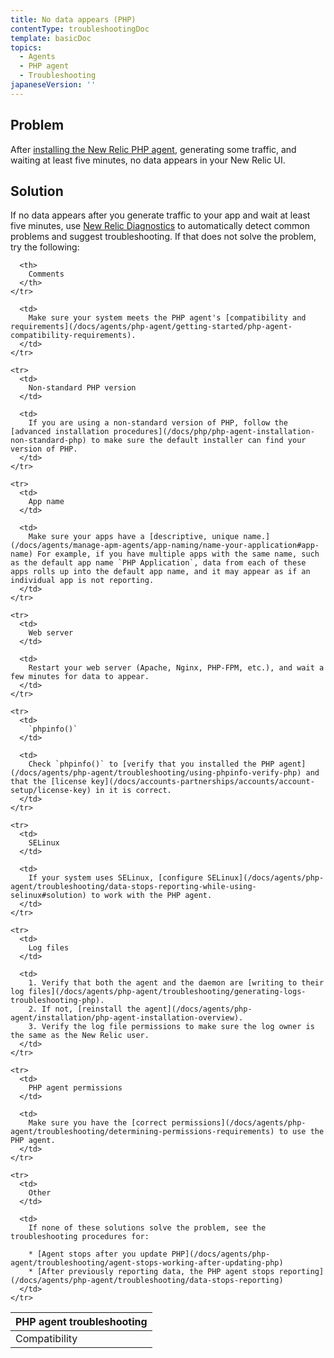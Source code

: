 ```yaml
---
title: No data appears (PHP)
contentType: troubleshootingDoc
template: basicDoc
topics:
  - Agents
  - PHP agent
  - Troubleshooting
japaneseVersion: ''
---
```


## Problem

After [installing the New Relic PHP agent](/docs/agents/php-agent/installation/php-agent-installation-overview), generating some traffic, and waiting at least five minutes, no data appears in your New Relic UI.

## Solution

If no data appears after you generate traffic to your app and wait at least five minutes, use [New Relic Diagnostics](/docs/agents/manage-apm-agents/troubleshooting/new-relic-diagnostics) to automatically detect common problems and suggest troubleshooting. If that does not solve the problem, try the following:

<table>
  <thead>
    <tr>
      <th>
        PHP agent troubleshooting
      </th>

      <th>
        Comments
      </th>
    </tr>
  </thead>

  <tbody>
    <tr>
      <td>
        Compatibility
      </td>

      <td>
        Make sure your system meets the PHP agent's [compatibility and requirements](/docs/agents/php-agent/getting-started/php-agent-compatibility-requirements).
      </td>
    </tr>

    <tr>
      <td>
        Non-standard PHP version
      </td>

      <td>
        If you are using a non-standard version of PHP, follow the [advanced installation procedures](/docs/php/php-agent-installation-non-standard-php) to make sure the default installer can find your version of PHP.
      </td>
    </tr>

    <tr>
      <td>
        App name
      </td>

      <td>
        Make sure your apps have a [descriptive, unique name.](/docs/agents/manage-apm-agents/app-naming/name-your-application#app-name) For example, if you have multiple apps with the same name, such as the default app name `PHP Application`, data from each of these apps rolls up into the default app name, and it may appear as if an individual app is not reporting.
      </td>
    </tr>

    <tr>
      <td>
        Web server
      </td>

      <td>
        Restart your web server (Apache, Nginx, PHP-FPM, etc.), and wait a few minutes for data to appear.
      </td>
    </tr>

    <tr>
      <td>
        `phpinfo()`
      </td>

      <td>
        Check `phpinfo()` to [verify that you installed the PHP agent](/docs/agents/php-agent/troubleshooting/using-phpinfo-verify-php) and that the [license key](/docs/accounts-partnerships/accounts/account-setup/license-key) in it is correct.
      </td>
    </tr>

    <tr>
      <td>
        SELinux
      </td>

      <td>
        If your system uses SELinux, [configure SELinux](/docs/agents/php-agent/troubleshooting/data-stops-reporting-while-using-selinux#solution) to work with the PHP agent.
      </td>
    </tr>

    <tr>
      <td>
        Log files
      </td>

      <td>
        1. Verify that both the agent and the daemon are [writing to their log files](/docs/agents/php-agent/troubleshooting/generating-logs-troubleshooting-php).
        2. If not, [reinstall the agent](/docs/agents/php-agent/installation/php-agent-installation-overview).
        3. Verify the log file permissions to make sure the log owner is the same as the New Relic user.
      </td>
    </tr>

    <tr>
      <td>
        PHP agent permissions
      </td>

      <td>
        Make sure you have the [correct permissions](/docs/agents/php-agent/troubleshooting/determining-permissions-requirements) to use the PHP agent.
      </td>
    </tr>

    <tr>
      <td>
        Other
      </td>

      <td>
        If none of these solutions solve the problem, see the troubleshooting procedures for:

        * [Agent stops after you update PHP](/docs/agents/php-agent/troubleshooting/agent-stops-working-after-updating-php)
        * [After previously reporting data, the PHP agent stops reporting](/docs/agents/php-agent/troubleshooting/data-stops-reporting)
      </td>
    </tr>
  </tbody>
</table>
